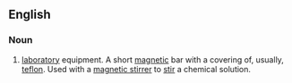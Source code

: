 ==English==
{{wikipedia}}
===Noun===
{{en-noun|sg=[[stir]] [[bar]]}}

# {{chemistry}} [[laboratory]] equipment. A short [[magnetic]] bar with a covering of, usually, [[teflon]]. Used with a [[magnetic stirrer]] to [[stir]] a chemical solution.